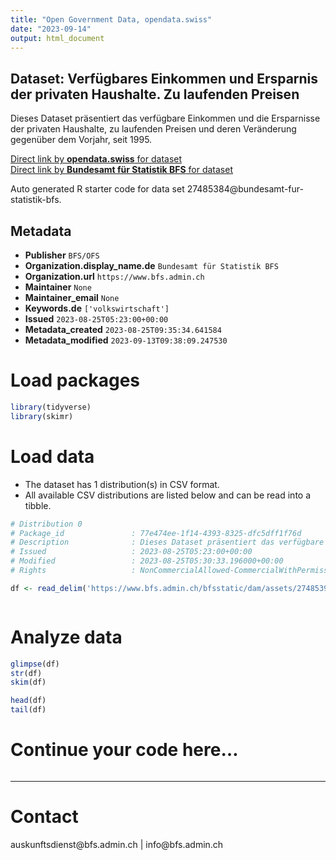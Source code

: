 ```yaml
---
title: "Open Government Data, opendata.swiss"
date: "2023-09-14"
output: html_document
---
```


## Dataset: Verfügbares Einkommen und Ersparnis der privaten Haushalte. Zu laufenden Preisen

Dieses Dataset präsentiert das verfügbare Einkommen und die Ersparnisse der privaten Haushalte, zu laufenden Preisen und deren Veränderung gegenüber dem Vorjahr, seit 1995.

[Direct link by **opendata.swiss** for dataset](https://opendata.swiss/de/dataset/verfugbares-einkommen-und-ersparnis-der-privaten-haushalte-zu-laufenden-preisen1)<br>
[Direct link by **Bundesamt für Statistik BFS** for dataset](https://www.bfs.admin.ch/asset/de/ts-x-04.02.01.07)

Auto generated R starter code for data set 27485384@bundesamt-fur-statistik-bfs.

## Metadata

- **Publisher** `BFS/OFS`
- **Organization.display_name.de** `Bundesamt für Statistik BFS`
- **Organization.url** `https://www.bfs.admin.ch`
- **Maintainer** `None`
- **Maintainer_email** `None`
- **Keywords.de** `['volkswirtschaft']`
- **Issued** `2023-08-25T05:23:00+00:00`
- **Metadata_created** `2023-08-25T09:35:34.641584`
- **Metadata_modified** `2023-09-13T09:38:09.247530`


# Load packages

```r

library(tidyverse)
library(skimr)

```

# Load data

-   The dataset has 1 distribution(s) in CSV format.
-   All available CSV distributions are listed below and can be read into a tibble.

```r

# Distribution 0
# Package_id               : 77e474ee-1f14-4393-8325-dfc5dff1f76d
# Description              : Dieses Dataset präsentiert das verfügbare Einkommen und die Ersparnisse der privaten Haushalte, zu laufenden Preisen und deren Veränderung gegenüber dem Vorjahr, seit 1995.
# Issued                   : 2023-08-25T05:23:00+00:00
# Modified                 : 2023-08-25T05:30:33.196000+00:00
# Rights                   : NonCommercialAllowed-CommercialWithPermission-ReferenceRequired

df <- read_delim('https://www.bfs.admin.ch/bfsstatic/dam/assets/27485391/master')



```

# Analyze data

```r

glimpse(df)
str(df)
skim(df)

head(df)
tail(df)

```

# Continue your code here...

```r

```

------------------------------------------------------------------------

# Contact

auskunftsdienst@bfs.admin.ch | info@bfs.admin.ch
